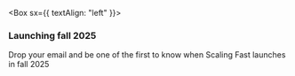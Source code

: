
<Box sx={{ textAlign: "left" }}>

### Launching fall 2025

Drop your email and be one of the first to know when Scaling Fast launches in fall 2025

</Box>
